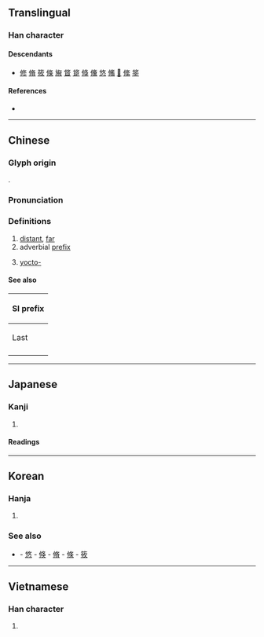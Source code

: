 {{character info}}
==Translingual==

===Han character===
{{Han char|rn=66|rad=攴|as=03|sn=7|four=28240|canj=OLOK|ids=⿲亻丨攵}}

====Descendants====
* [[修]] [[脩]] [[筱]] [[條]] [[㫍]] [[䀺]] [[跾]] [[倏]] [[儵]] [[悠]] [[鯈]] [[𠤼]] [[絛]] [[鋚]]

====References====
* {{Han ref|kx=0468.100|dkj=13113|dj=0816.030|hdz=10132.010|uh=6538|ud=25912|bh=A7F1|bd=42993}}

----

==Chinese==
{{zh-forms}}

===Glyph origin===
{{Han etym}}
{{Han compound|人|攴|ls=ic}}.

===Pronunciation===
{{zh-pron
|m=yōu
|c=jau4
|mn=iu/iû
|mn-t=hiun1/hiu1
|mc=y
|oc=y
|ma=
|cat=a,pref
}}

===Definitions===
{{zh-hanzi}}

# [[distant]], [[far]]
# adverbial [[prefix]]
# {{lb|zh|loanword|Taiwan}} [[yocto-]] {{gloss|[[Appendix:SI units|SI unit]] prefix}}

====See also====
{| class="wikitable"
! colspan=2 | SI prefix
|-
! Last
!
|-
| {{l|zh|[[介]]/[[仄]]}}
| {{lang|zh|[[攸]]/[[幺]]}}
|}

----

==Japanese==

===Kanji===
{{ja-kanji|grade=|rs=攴03}}

# {{relaxed; at ease; place|ja|sort=攴03}}

====Readings====
{{ja-readings
|goon=ゆ
|kanon=ゆう<いう
|kun=ところ-
}}

----

==Korean==

===Hanja===
{{ko-hanja|hangeul=유|eumhun=|rv=yu|mr=yu|y=yu}}

# {{rfdef|ko|sort=攴03}}

===See also===
* {{l|ko|修}} - [[悠]] - [[倏]] - [[脩]] - [[條]] - [[筱]]

----

==Vietnamese==

===Han character===
{{vi-hantu|[[du]], [[đu]]|rs=攴03}}

# {{rfdef|vi|sort=攴03}}